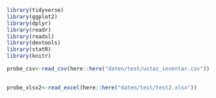 ```r
library(tidyverse)
library(ggplot2)
library(dplyr)
library(readr)
library(readxl)
library(devtools)
library(statR)
library(knitr)
```

```r
probe_csv<-read_csv(here::here("daten/test/ustaz_inventar.csv"))



```

```r
probe_xlsx2<-read_excel(here::here("daten/test/test2.xlsx"))
```
